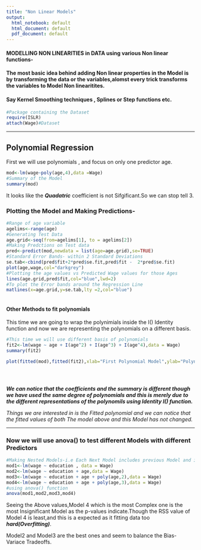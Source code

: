 ```yaml
---
title: "Non Linear Models"
output:
  html_notebook: default
  html_document: default
  pdf_document: default
---
```




#### MODELLING NON LINEARITIES in DATA using various Non linear functions-
#### The most basic idea behind adding Non linear properties in the Model is by transforming the  data or the variables,alomst every trick transforms the variables to Model Non linearitites.
#### Say Kernel Smoothing techniques  , Splines or Step functions etc.



```r
#Package containing the Dataset
require(ISLR)
attach(Wage)#Dataset

```

---


## Polynomial Regression

First we will use polynomials ,  and focus on only one predictor age.


```r

mod<-lm(wage~poly(age,4),data =Wage)
#Summary of the Model
summary(mod)


```

It looks like the *__Quadatric__* coefficient is not Sifgificant.So we can stop tell 3.


### Plotting the Model and Making Predictions-
```r
#Range of age variable
agelims<-range(age)
#Generating Test Data
age.grid<-seq(from=agelims[1], to = agelims[2])
#Making Predctions on Test data
pred<-predict(mod,newdata = list(age=age.grid),se=TRUE)
#Standard Error Bands- within 2 Standard Deviations
se.tab<-cbind(pred$fit+2*pred$se.fit,pred$fit -  2*pred$se.fit)
plot(age,wage,col="darkgrey")
#Plotting the age values vs Predicted Wage values for those Ages
lines(age.grid,pred$fit,col="blue",lwd=2)
#To plot the Error bands around the Regression Line
matlines(x=age.grid,y=se.tab,lty =2,col="blue")
 

```


#### Other Methods to fit polynomials 

This time we are going to wrap the polynimials inside the I() Identity function and
now we are representing the polynomials on a different basis.

```r
#This time we will use different basis of polynomials
fit2<-lm(wage ~ age + I(age^2) + I(age^3) + I(age^4),data = Wage)
summary(fit2)

plot(fitted(mod),fitted(fit2),xlab="First Polynomial Model",ylab="Polynomial Model wrapped inside Identity function", main="Fitted values of Both models are exactly same")





```

*__We can notice that the coefficients and the summary is different though we have used the same degree of polynomials and this is merely due to the different representations of the polynomils using Identity I() function.__*

*Things we are interested in is the Fitted polynomial and we can notice that the 
fitted values of both The model above and this Model has not changed.*



----

### Now we will use anova() to test different Models with different Predictors

```r
#Making Nested Models-i.e Each Next Model includes previous Model and is a special case for previous one
mod1<-lm(wage ~ education , data = Wage)
mod2<-lm(wage ~ education + age,data = Wage)
mod3<-lm(wage ~ education + age + poly(age,2),data = Wage)
mod4<-lm(wage ~ education + age + poly(age,3),data = Wage)
#using anova() function
anova(mod1,mod2,mod3,mod4)


```

Seeing the Above values,Model 4 which is the most Complex one is the most Insignificant Model as the p-values indicate.Though the RSS value of Model 4 is least,and this is a expected as it fitting data too *__hard(Overfitting)__*.

Model2 and Model3 are the best ones and seem to balance the Bias-Variace Tradeoffs.

